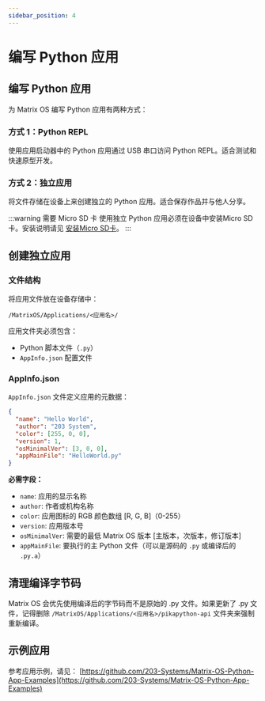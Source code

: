 ```yaml
---
sidebar_position: 4
---
```


# 编写 Python 应用

## 编写 Python 应用

为 Matrix OS 编写 Python 应用有两种方式：

### 方式 1：Python REPL
使用应用启动器中的 Python 应用通过 USB 串口访问 Python REPL。适合测试和快速原型开发。

### 方式 2：独立应用
将文件存储在设备上来创建独立的 Python 应用。适合保存作品并与他人分享。

:::warning 需要 Micro SD 卡
使用独立 Python 应用必须在设备中安装Micro SD卡。安装说明请见 [安装Micro SD卡](../Mystrix/InstallMicroSD)。
:::

## 创建独立应用

### 文件结构
将应用文件放在设备存储中：
```
/MatrixOS/Applications/<应用名>/
```

应用文件夹必须包含：
- Python 脚本文件（`.py`）
- `AppInfo.json` 配置文件

### AppInfo.json

`AppInfo.json` 文件定义应用的元数据：

```json
{
  "name": "Hello World",
  "author": "203 System",
  "color": [255, 0, 0],
  "version": 1,
  "osMinimalVer": [3, 0, 0],
  "appMainFile": "HelloWorld.py"
}
```

**必需字段：**
- `name`: 应用的显示名称
- `author`: 作者或机构名称
- `color`: 应用图标的 RGB 颜色数组 [R, G, B]（0-255）
- `version`: 应用版本号
- `osMinimalVer`: 需要的最低 Matrix OS 版本 [主版本，次版本，修订版本]
- `appMainFile`: 要执行的主 Python 文件（可以是源码的 `.py` 或编译后的 `.py.a`）

## 清理编译字节码

Matrix OS 会优先使用编译后的字节码而不是原始的 .py 文件。如果更新了 .py 文件，记得删除 `/MatrixOS/Applications/<应用名>/pikapython-api` 文件夹来强制重新编译。

## 示例应用

参考应用示例，请见：
[https://github.com/203-Systems/Matrix-OS-Python-App-Examples](https://github.com/203-Systems/Matrix-OS-Python-App-Examples)
